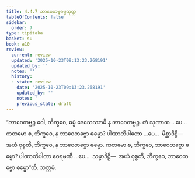 ```yaml
---
title: 4.4.7 ဘာဝေတဗ္ဗဓမ္မသုတ္တ
tableOfContents: false
sidebar:
  order: 7
type: tipitaka
basket: su
book: a10
review:
  current: review
  updated: '2025-10-23T09:13:23.268191'
  updated_by: ''
  notes: ''
  history:
  - state: review
    date: '2025-10-23T09:13:23.268191'
    updated_by: ''
    notes: ''
    previous_state: draft
---
```



<ReviewStatus review={frontmatter.review} showDetails={true} />

<HypothesisAnnotation frontmatter={frontmatter} />

<DynamicBreadcrumb />

<Division number="195" book="a10" e="ch" v="17" p="486">

<Paragraph number="1373" book="a10">
“ဘာဝေတဗ္ဗဉ္စ ဝေါ, ဘိက္ခဝေ, ဓမ္မံ ဒေသေဿာမိ န ဘာဝေတဗ္ဗဉ္စ. တံ သုဏာထ …ပေ…  ကတမော စ, ဘိက္ခဝေ, န ဘာဝေတဗ္ဗော ဓမ္မော? ပါဏာတိပါတော …ပေ…  မိစ္ဆာဒိဋ္ဌိ—  အယံ ဝုစ္စတိ, ဘိက္ခဝေ, န ဘာဝေတဗ္ဗော ဓမ္မော.
</Paragraph>

<Paragraph number="1374" book="a10">
ကတမော စ, ဘိက္ခဝေ, ဘာဝေတဗ္ဗော ဓမ္မော? ပါဏာတိပါတာ ဝေရမဏီ …ပေ…  သမ္မာဒိဋ္ဌိ—  အယံ ဝုစ္စတိ, ဘိက္ခဝေ, ဘာဝေတဗ္ဗော ဓမ္မော”တိ.

</Paragraph>
</Division>

<Paragraph number="1375" type="center" book="a10">
သတ္တမံ.
</Paragraph>